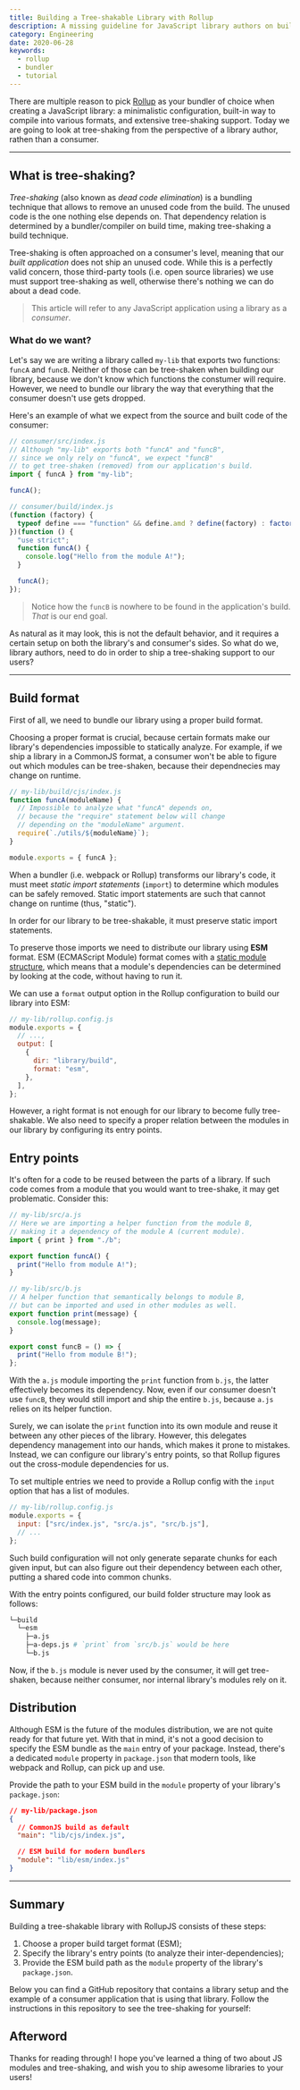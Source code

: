 ```yaml
---
title: Building a Tree-shakable Library with Rollup
description: A missing guideline for JavaScript library authors on building and distributing a tree-shakable library using RollupJS.
category: Engineering
date: 2020-06-28
keywords:
  - rollup
  - bundler
  - tutorial
---
```


There are multiple reason to pick [Rollup](https://rollupjs.org) as your bundler of choice when creating a JavaScript library: a minimalistic configuration, built-in way to compile into various formats, and extensive tree-shaking support. Today we are going to look at tree-shaking from the perspective of a library author, rathen than a consumer.

---

## What is tree-shaking?

_Tree-shaking_ (also known as _dead code elimination_) is a bundling technique that allows to remove an unused code from the build. The unused code is the one nothing else depends on. That dependency relation is determined by a bundler/compiler on build time, making tree-shaking a build technique.

Tree-shaking is often approached on a consumer's level, meaning that our _built application_ does not ship an unused code. While this is a perfectly valid concern, those third-party tools (i.e. open source libraries) we use must support tree-shaking as well, otherwise there's nothing we can do about a dead code.

> This article will refer to any JavaScript application using a library as a _consumer_.

### What do we want?

Let's say we are writing a library called `my-lib` that exports two functions: `funcA` and `funcB`. Neither of those can be tree-shaken when building our library, because we don't know which functions the constumer will require. However, we need to bundle our library the way that everything that the consumer doesn't use gets dropped.

Here's an example of what we expect from the source and built code of the consumer:

```js
// consumer/src/index.js
// Although "my-lib" exports both "funcA" and "funcB",
// since we only rely on "funcA", we expect "funcB"
// to get tree-shaken (removed) from our application's build.
import { funcA } from "my-lib";

funcA();
```

```js
// consumer/build/index.js
(function (factory) {
  typeof define === "function" && define.amd ? define(factory) : factory();
})(function () {
  "use strict";
  function funcA() {
    console.log("Hello from the module A!");
  }

  funcA();
});
```

> Notice how the `funcB` is nowhere to be found in the application's build. _That_ is our end goal.

As natural as it may look, this is not the default behavior, and it requires a certain setup on both the library's and consumer's sides. So what do we, library authors, need to do in order to ship a tree-shaking support to our users?

---

## Build format

First of all, we need to bundle our library using a proper build format.

Choosing a proper format is crucial, because certain formats make our library's dependencies impossible to statically analyze. For example, if we ship a library in a CommonJS format, a consumer won't be able to figure out which modules can be tree-shaken, because their dependnecies may change on runtime.

```js
// my-lib/build/cjs/index.js
function funcA(moduleName) {
  // Impossible to analyze what "funcA" depends on,
  // because the "require" statement below will change
  // depending on the "moduleName" argument.
  require(`./utils/${moduleName}`);
}

module.exports = { funcA };
```

When a bundler (i.e. webpack or Rollup) transforms our library's code, it must meet _static import statements_ (`import`) to determine which modules can be safely removed. Static import statements are such that cannot change on runtime (thus, "static").

<Quote>
  In order for our library to be tree-shakable, it must preserve static import
  statements.
</Quote>

To preserve those imports we need to distribute our library using **ESM** format. ESM (ECMAScript Module) format comes with a [static module structure](https://exploringjs.com/es6/ch_modules.html#static-module-structure), which means that a module's dependencies can be determined by looking at the code, without having to run it.

We can use a `format` output option in the Rollup configuration to build our library into ESM:

```js focusedLines=6,7
// my-lib/rollup.config.js
module.exports = {
  // ...,
  output: [
    {
      dir: "library/build",
      format: "esm",
    },
  ],
};
```

However, a right format is not enough for our library to become fully tree-shakable. We also need to specify a proper relation between the modules in our library by configuring its entry points.

## Entry points

It's often for a code to be reused between the parts of a library. If such code comes from a module that you would want to tree-shake, it may get problematic. Consider this:

```js
// my-lib/src/a.js
// Here we are importing a helper function from the module B,
// making it a dependency of the module A (current module).
import { print } from "./b";

export function funcA() {
  print("Hello from module A!");
}
```

```js
// my-lib/src/b.js
// A helper function that semantically belongs to module B,
// but can be imported and used in other modules as well.
export function print(message) {
  console.log(message);
}

export const funcB = () => {
  print("Hello from module B!");
};
```

With the `a.js` module importing the `print` function from `b.js`, the latter effectively becomes its dependency. Now, even if our consumer doesn't use `funcB`, they would still import and ship the entire `b.js`, because `a.js` relies on its helper function.

Surely, we can isolate the `print` function into its own module and reuse it between any other pieces of the library. However, this delegates dependency management into our hands, which makes it prone to mistakes. Instead, we can configure our library's entry points, so that Rollup figures out the cross-module dependencies for us.

To set multiple entries we need to provide a Rollup config with the `input` option that has a list of modules.

```js focusedLines=3
// my-lib/rollup.config.js
module.exports = {
  input: ["src/index.js", "src/a.js", "src/b.js"],
  // ...
};
```

Such build configuration will not only generate separate chunks for each given input, but can also figure out their dependency between each other, putting a shared code into common chunks.

With the entry points configured, our build folder structure may look as follows:

```bash focusedLines=4
└─build
  └─esm
    ├─a.js
    ├─a-deps.js # `print` from `src/b.js` would be here
    └─b.js
```

Now, if the `b.js` module is never used by the consumer, it will get tree-shaken, because neither consumer, nor internal library's modules rely on it.

## Distribution

Although ESM is the future of the modules distribution, we are not quite ready for that future yet. With that in mind, it's not a good decision to specify the ESM bundle as the `main` entry of your package. Instead, there's a dedicated `module` property in `package.json` that modern tools, like webpack and Rollup, can pick up and use.

Provide the path to your ESM build in the `module` property of your library's `package.json`:

```json focusedLines=7
// my-lib/package.json
{
  // CommonJS build as default
  "main": "lib/cjs/index.js",

  // ESM build for modern bundlers
  "module": "lib/esm/index.js"
}
```

---

## Summary

Building a tree-shakable library with RollupJS consists of these steps:

1. Choose a proper build target format (ESM);
1. Specify the library's entry points (to analyze their inter-dependencies);
1. Provide the ESM build path as the `module` property of the library's `package.json`.

Below you can find a GitHub repository that contains a library setup and the example of a consumer application that is using that library. Follow the instructions in this repository to see the tree-shaking for yourself:

<Repo owner="Redd-Developer" repo="rollup-tree-shakable-library" />

## Afterword

Thanks for reading through! I hope you've learned a thing of two about JS modules and tree-shaking, and wish you to ship awesome libraries to your users!
